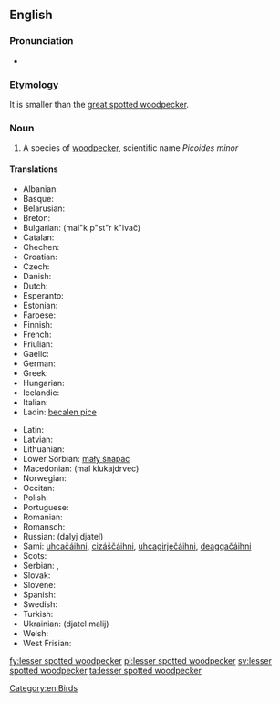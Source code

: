 ==English==

===Pronunciation===
* {{IPA|/ˈlɛsəɻˈspɒtədˈwədpɛkəɻ/}}

===Etymology===
It is smaller than the [[great spotted woodpecker]].

===Noun===
{{en-noun|sg=[[lesser]] [[spotted]] [[woodpecker]]}}

# A species of [[woodpecker]], scientific name ''Picoides minor''

====Translations====
{{trans-top|a species of woodpecker}}
* Albanian: {{t|sq|qukapiku larosh i vogël|xs=Albanian}}
* Basque: {{t|eu|okil txiki|xs=Basque}}
* Belarusian: {{t|be|малы дзяцел|xs=Belarusian}}
* Breton: {{t|br|pilkoad bihan|xs=Breton}}
* Bulgarian: {{t|bg|малък пъстър кълвач}} (mal"k p"st"r k"lvač)
* Catalan: {{t|ca|picot garser petit}}
* Chechen: {{tø|ce|леча}}
* Croatian: {{t|hr|mali djetao}}
* Czech: {{t|cs|strakapoud malý}}
* Danish: {{t|da|dværgspætte}}
* Dutch: {{t|nl|kleine bonte specht|m}}
* Esperanto: {{t|eo|malgranda buntpego|xs=Esperanto}}
* Estonian: {{t|et|väike-kirjurähn}}
* Faroese: {{t|fo|dvørgspæta|xs=Faroese}}
* Finnish: {{t|fi|pikkutikka}}
* French: {{t|fr|pic épeichette|m}}
* Friulian: {{tø|fur|pic piçul|xs=Friulian}}
* Gaelic: {{t|ga|mionchnagaire breac|xs=Irish}}
* German: {{t|de|Kleinspecht|m}}
* Greek: {{t|el|νανοτσικλιτάρα}}
* Hungarian: {{t|hu|kis fakopáncs}}
* Icelandic: {{t+|is|stubbspæta}}
* Italian: {{t|it|picchio rosso minore|m}}
* Ladin: [[becalen pice]]
{{trans-mid}}
* Latin: {{t|la|Dendrocopus minor}}
* Latvian: {{t|lv|mazais dzenis|xs=Latvian}}
* Lithuanian: {{t|lt|mažasis margasis genys|xs=Lithuanian}}
* Lower Sorbian: [[mały šnapac]]
* Macedonian: {{t|mk|мал клукаjдрвец}} (mal klukajdrvec)
* Norwegian: {{t|no|dvergspett}}
* Occitan: {{t|oc|pic pichòt|xs=Occitan}}
* Polish: {{t|pl|dzięciołek}}
* Portuguese: {{t|pt|pica pau malhado pequeno}}
* Romanian: {{t+|ro|ciocănitoare}}
* Romansch: {{t|rm|pitgalain pitschen|xs=Romansch}}
* Russian: {{t|ru|далый дятел}} (dalyj djatel)
* Sami: [[uhcačáihni]], [[cizáščáihni]], [[uhcagirječáihni]], [[deaggačáihni]]
* Scots: {{tø|sco|cnag bheag|xs=Scots}}
* Serbian: {{t|sr|мали детлић|sc=Cyrl}}, {{t|sr|mali detlić}}
* Slovak: {{t|sk|ďateľ malý}}
* Slovene: {{t|sl|mali detel}}
* Spanish: {{t|es|pico menor|m}}
* Swedish: {{t+|sv|mindre hackspett}}
* Turkish: {{t+|tr|küçük ağaçkakan}}
* Ukrainian: {{t|uk|дятел малий|xs=Ukrainian}} (djatel malij)
* Welsh: {{t|cy|cnocell fraith leiaf|xs=Welsh}}
* West Frisian: {{t|fy|lytse eksterspjocht|xs=West Frisian}}
{{trans-bottom}}

[[Category:en:Birds]]

[[fy:lesser spotted woodpecker]]
[[pl:lesser spotted woodpecker]]
[[sv:lesser spotted woodpecker]]
[[ta:lesser spotted woodpecker]]
